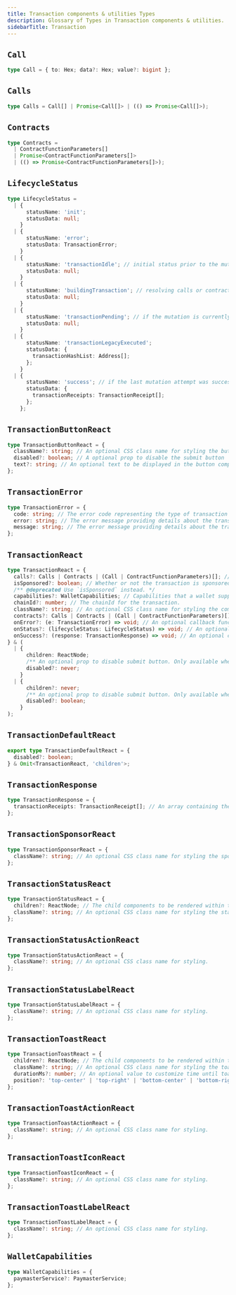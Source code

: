 ```yaml
---
title: Transaction components & utilities Types
description: Glossary of Types in Transaction components & utilities.
sidebarTitle: Transaction
---
```


## `Call`

```ts
type Call = { to: Hex; data?: Hex; value?: bigint };
```

## `Calls`

```ts
type Calls = Call[] | Promise<Call[]> | (() => Promise<Call[]>);
```

## `Contracts`

```ts
type Contracts =
  | ContractFunctionParameters[]
  | Promise<ContractFunctionParameters[]>
  | (() => Promise<ContractFunctionParameters[]>);
```

## `LifecycleStatus`

```ts
type LifecycleStatus =
  | {
      statusName: 'init';
      statusData: null;
    }
  | {
      statusName: 'error';
      statusData: TransactionError;
    }
  | {
      statusName: 'transactionIdle'; // initial status prior to the mutation function executing
      statusData: null;
    }
  | {
      statusName: 'buildingTransaction'; // resolving calls or contracts promise
      statusData: null;
    }
  | {
      statusName: 'transactionPending'; // if the mutation is currently executing
      statusData: null;
    }
  | {
      statusName: 'transactionLegacyExecuted';
      statusData: {
        transactionHashList: Address[];
      };
    }
  | {
      statusName: 'success'; // if the last mutation attempt was successful
      statusData: {
        transactionReceipts: TransactionReceipt[];
      };
    };
```

## `TransactionButtonReact`

```ts
type TransactionButtonReact = {
  className?: string; // An optional CSS class name for styling the button component.
  disabled?: boolean; // A optional prop to disable the submit button
  text?: string; // An optional text to be displayed in the button component.
};
```

## `TransactionError`

```ts
type TransactionError = {
  code: string; // The error code representing the type of transaction error.
  error: string; // The error message providing details about the transaction error.
  message: string; // The error message providing details about the transaction error.
};
```

## `TransactionReact`

```ts
type TransactionReact = {
  calls?: Calls | Contracts | (Call | ContractFunctionParameters)[]; // An array of calls to be made in the transaction.
  isSponsored?: boolean; // Whether or not the transaction is sponsored.
  /** @deprecated Use `isSponsored` instead. */
  capabilities?: WalletCapabilities; // Capabilities that a wallet supports (e.g. paymasters, session keys, etc).
  chainId?: number; // The chainId for the transaction.
  className?: string; // An optional CSS class name for styling the component.
  contracts?: Calls | Contracts | (Call | ContractFunctionParameters)[]; // An array of calls to be made in the transaction.
  onError?: (e: TransactionError) => void; // An optional callback function that handles transaction errors.
  onStatus?: (lifecycleStatus: LifecycleStatus) => void; // An optional callback function that exposes the component lifecycle state
  onSuccess?: (response: TransactionResponse) => void; // An optional callback function that exposes the transaction receipts
} & (
  | {
      children: ReactNode;
      /** An optional prop to disable submit button. Only available when children are not provided. */
      disabled?: never;
    }
  | {
      children?: never;
      /** An optional prop to disable submit button. Only available when children are not provided. */
      disabled?: boolean;
    }
);
```

## `TransactionDefaultReact`

```ts
export type TransactionDefaultReact = {
  disabled?: boolean;
} & Omit<TransactionReact, 'children'>;
```

## `TransactionResponse`

```ts
type TransactionResponse = {
  transactionReceipts: TransactionReceipt[]; // An array containing the transaction receipts
};
```

## `TransactionSponsorReact`

```ts
type TransactionSponsorReact = {
  className?: string; // An optional CSS class name for styling the sponsor component.
};
```

## `TransactionStatusReact`

```ts
type TransactionStatusReact = {
  children?: ReactNode; // The child components to be rendered within the status component.
  className?: string; // An optional CSS class name for styling the status component.
};
```

## `TransactionStatusActionReact`

```ts
type TransactionStatusActionReact = {
  className?: string; // An optional CSS class name for styling.
};
```

## `TransactionStatusLabelReact`

```ts
type TransactionStatusLabelReact = {
  className?: string; // An optional CSS class name for styling.
};
```

## `TransactionToastReact`

```ts
type TransactionToastReact = {
  children?: ReactNode; // The child components to be rendered within the toast component.
  className?: string; // An optional CSS class name for styling the toast component.
  durationMs?: number; // An optional value to customize time until toast disappears
  position?: 'top-center' | 'top-right' | 'bottom-center' | 'bottom-right'; // An optional position property to specify the toast's position on the screen.
};
```

## `TransactionToastActionReact`

```ts
type TransactionToastActionReact = {
  className?: string; // An optional CSS class name for styling.
};
```

## `TransactionToastIconReact`

```ts
type TransactionToastIconReact = {
  className?: string; // An optional CSS class name for styling.
};
```

## `TransactionToastLabelReact`

```ts
type TransactionToastLabelReact = {
  className?: string; // An optional CSS class name for styling.
};
```

## `WalletCapabilities`

```ts
type WalletCapabilities = {
  paymasterService?: PaymasterService;
};
```
